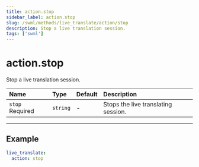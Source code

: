 ```yaml
---
title: action.stop
sidebar_label: action.stop
slug: /swml/methods/live_translate/action/stop
description: Stop a live translation session.
tags: ['swml']
---
```



# action.stop

Stop a live translation session.

| Name                                                  | Type     | Default | Description                         |
|:------------------------------------------------------|:---------|:--------|:------------------------------------|
| `stop` <span className="required-arg">Required</span> | `string` | -       | Stops the live translating session. |

---

## **Example**

```yaml andJson
live_translate:
  action: stop
```
